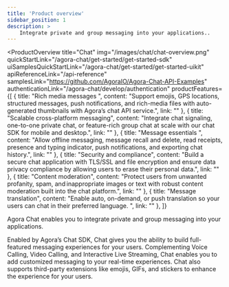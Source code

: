 ```yaml
---
title: 'Product overview'
sidebar_position: 1
description: >
    Integrate private and group messaging into your applications..
---
```



<ProductOverview
    title="Chat"
    img="/images/chat/chat-overview.png"
    quickStartLink="/agora-chat/get-started/get-started-sdk"
    uiSamplesQuickStartLink="/agora-chat/get-started/get-started-uikit"
    apiReferenceLink="/api-reference"
    samplesLink="https://github.com/AgoraIO/Agora-Chat-API-Examples"
    authenticationLink="/agora-chat/develop/authentication"
    productFeatures={[
        {
            title: "Rich media messages ",
            content: "Support emojis, GPS locations, structured messages, push notifications, and rich-media files with auto-generated thumbnails with Agora’s chat API service.",
            link: ""
        },
        {
            title: "Scalable cross-platform messaging",
            content: "Integrate chat signaling, one-to-one private chat, or feature-rich group chat at scale with our chat SDK for mobile and desktop.",
            link: ""
        },
        {
            title: "Message essentials ",
            content: "Allow offline messaging, message recall and delete, read receipts, presence and typing indicator, push notifications, and exporting chat history.",
            link: ""
        },
        {
            title: "Security and compliance",
            content: "Build a secure chat application with TLS/SSL and file encryption and ensure data privacy compliance by allowing users to erase their personal data.",
            link: ""
        },
        {
            title: "Content moderation",
            content: "Protect users from unwanted profanity, spam, and inappropriate images or text with robust content moderation built into the chat platform.",
            link: ""
        },
        {
            title: "Message translation",
            content: "Enable auto, on-demand, or push translation so your users can chat in their preferred language. ",
            link: ""
        },
    ]}

>

Agora Chat enables you to integrate private and group messaging into your applications.

Enabled by Agora’s Chat SDK, Chat gives you the ability to build full-featured messaging experiences for your users. Complementing Voice Calling, Video Calling, and Interactive Live Streaming, Chat enables you to add customized messaging to your real-time experiences. Chat also supports third-party extensions like emojis, GIFs, and stickers to enhance the experience for your users.



</ProductOverview>
